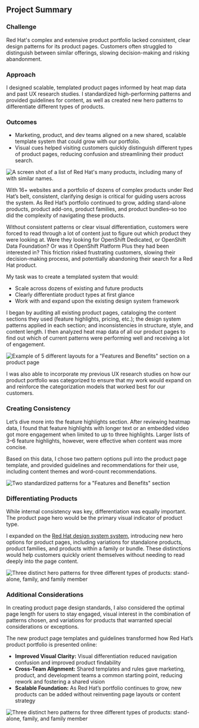 
<section className='summary-card'>
    <h2 className='visually-hidden'>Project Summary</h2>
    <h3>Challenge</h3>
    <p>Red Hat's complex and extensive product portfolio lacked consistent, clear design patterns for its product pages. Customers often struggled to distinguish between similar offerings, slowing decision-making and risking abandonment.</p>
    <h3>Approach</h3>
    <p>I designed scalable, templated product pages informed by heat map data and past UX research studies. I standardized high-performing patterns and provided guidelines for content, as well as created new hero patterns to differentiate different types of products.</p>
    <h3>Outcomes</h3>
    <ul>
        <li>Marketing, product, and dev teams aligned on a new shared, scalable template system that could grow with our portfolio.</li>
        <li>Visual cues helped visiting customers quickly distinguish different types of product pages, reducing confusion and streamlining their product search.</li>
    </ul>
</section>

<H2group eyebrow="Challenge + Opportunity" heading="Guiding Users Through a Complex Product Ecosystem" />

<Image src={productList} alt="A screen shot of a list of Red Hat's many products, including many of with similar names." className='visual'/>

With 16+ websites and a portfolio of dozens of complex products under Red Hat’s belt, consistent, clarifying design is critical for guiding users across the system. As Red Hat’s portfolio continued to grow, adding stand-alone products, product add-ons, product families, and product bundles–so too did the complexity of navigating these products.

Without consistent patterns or clear visual differentiation, customers were forced to read through a lot of content just to figure out which product they were looking at. Were they looking for OpenShift Dedicated, or OpenShift Data Foundation? Or was it OpenShift Platform Plus they had been interested in? This friction risked frustrating customers, slowing their decision-making process, and potentially abandoning their search for a Red Hat product.

My task was to create a templated system that would:
- Scale across dozens of existing and future products
- Clearly differentiate product types at first glance
- Work with and expand upon the existing design system framework

<H2group eyebrow="Discovery" heading="Auditing & Analyzing Performance of Current Patterns" />

I began by auditing all existing product pages, cataloging the content sections they used (feature highlights, pricing, etc.); the design system patterns applied in each section; and inconsistencies in structure, style, and content length. I then analyzed heat map data of all our product pages to find out which of current patterns were performing well and receiving a lot of engagement.

<Image src={featuresVariations} alt='Example of 5 different layouts for a "Features and Benefits" section on a product page' className='visual glow'/>

I was also able to incorporate my previous UX research studies on how our product portfolio was categorized to ensure that my work would expand on and reinforce the categorization models that worked best for our customers.

<H2group eyebrow="Strategy" heading="Balancing Consistency and Differentiation" />

### Creating Consistency
Let’s dive more into the feature highlights section. After reviewing heatmap data, I found that feature highlights with longer text or an embedded video got more engagement when limited to up to three highlights. Larger lists of 3–6 feature highlights, however, were effective when content was more concise.

Based on this data, I chose two pattern options pull into the product page template, and provided guidelines and recommendations for their use, including content themes and word-count recommendations.

<Image src={featuresSection} alt='Two standardized patterns for a "Features and Benefits" section' className='visual'/>

### Differentiating Products
While internal consistency was key, differentiation was equally important. The product page hero would be the primary visual indicator of product type.

I expanded on the [Red Hat design system system](https://ux.redhat.com/), introducing new hero options for product pages, including variations for standalone products, product families, and products within a family or bundle. These distinctions would help customers quickly orient themselves without needing to read deeply into the page content.

<Image src={productHeroes} alt='Three distinct hero patterns for three different types of products: stand-alone, family, and family member' className='visual'/>

### Additional Considerations
In creating product page design standards, I also considered the optimal page length for users to stay engaged, visual interest in the combination of patterns chosen, and variations for products that warranted special considerations or exceptions.

<H2group eyebrow="Outcomes" heading="A Clarified and Scalable UX" />

The new product page templates and guidelines transformed how Red Hat’s product portfolio is presented online:
- **Improved Visual Clarity:** Visual differentiation reduced navigation confusion and improved product findability
- **Cross-Team Alignment:** Shared templates and rules gave marketing, product, and development teams a common starting point, reducing rework and fostering a shared vision
- **Scalable Foundation:** As Red Hat’s portfolio continues to grow, new products can be added without reinventing page layouts or content strategy

<Image src={template} alt='Three distinct hero patterns for three different types of products: stand-alone, family, and family member' className='visual glow'/>

